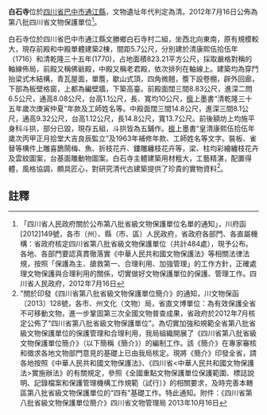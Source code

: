 {{msg:四川省文物保護單位
|名稱 = 白石寺
|編號 = 264
|圖片 = 
|級別 = S8
|分類 = 
|時代 = [[清代|清代]]
|地点 = [[四川省|四川省]][[巴中市|巴中市]][[通江縣|通江縣]]
|坐標 =
|登錄 = 2012年7月16日
}}
'''白石寺'''位於[[四川省|四川省]][[巴中市|巴中市]][[通江縣|通江縣]]，文物遺址年代判定為清。2012年7月16日公佈為第八批四川省文物保護單位<ref>「四川省人民政府關於公布第八批省級文物保護單位名單的通知」，川府函[2012]149號，各市（州）、縣（市、區）人民政府，省政府各部門、各直屬機構：省政府核定四川省第八批省級文物保護單位（共計484處），現予公布。各地、各部門要認真貫徹落實《中華人民共和國文物保護法》等相關法律法規，按照「保護為主、搶救第一、合理利用、加強管理」的工作方針，正確處理文物保護與合理利用的關係，切實做好文物保護單位的保護、管理工作。四川省人民政府，2012年7月16日</ref>。

白石寺位於四川省巴中市通江縣文勝鄉白石寺村二組，坐西北向東南，原有規模較大，現存前殿和中殿單體建築2棟，間距5.7公尺，分別建於清康熙伍拾伍年（1716）和清乾隆三十五年(1770)，占地面積823.21平方公尺，採取嚴格對稱的軸線佈局，前殿又稱佛爺殿，中殿又稱老君殿，依次排列在軸線上。建築均為穿鬥抬梁式木結構，青瓦屋面，單簷，歇山式頂，四角微翹，簷下設卷棚，辟外回廊，下部為板壁格窗，上都為編壁牆，下築高臺。前殿面闊三間8.83公尺，進深二問6.5公尺，通高8.08公尺，台高1.1公尺，長、寬均10公尺，[[檩|檩]]上墨書“清乾隆三十五年歲次庚寅仲夏”年款及工師姓名等。中殿面闊三間14.8公尺，進深三間8.1公尺，通高9.32公尺，台高1.12公尺，長14.8公尺，寬13.7公尺。前後額坊上均施平身科斗拱，部分已毀，現存五組，斗拱皆為五鋪作。[[檩|檩]]上墨書“皇清康熙伍拾伍年歲次丙甲正月拾堂大吉良辰監立”及1963年補修年款、工師姓名等文字。裝板、雀替等構件上雕喜鵲鬧梅、魚、折枝花卉、鏤雕纏枝花卉等，梁、柱均彩繪纏枝花卉及雲紋圖案，台基面雕動物圖案。白石寺主體建築用材粗大，工藝精湛，配置得體，風格協調，頗具匠心，對研究清代古建築提供了珍貴的實物資料<ref>"關於印發《四川省第八批省級文物保護單位簡介》的通知，川文物保函〔2013〕128號，各市、州文化（文物）局，省直文博單位：為有效保護全省不可移動文物，進一步鞏固第三次全國文物普查成果，省政府於2012年7月核定公佈了“四川省第八批省級文物保護單位”。為切實加強和規範全省第八批省級文物保護單位的保護管理和合理利用，我局組織開展了《四川省第八批省級文物保護單位簡介》（以下簡稱《簡介》）的編制工作。該《簡介》在專家審核和徵求各地文物部門意見的基礎上已由我局核定。現將《簡介》印發全省，請各地按照《中華人民共和國文物保護法》、《四川省<中華人民共和國文物保護法>實施辦法》的有關規定，參照《全國重點文物保護單位保護範圍、標誌說明、記錄檔案和保護管理機構工作規範（試行）》的相關要求，及時完善本轄區第八批省級文物保護單位的“四有”基礎工作。特此通知。附件：《四川省第八批省級文物保護單位簡介》四川省文物管理局  2013年10月16日</ref>。

==註釋==
{{reflist}}
